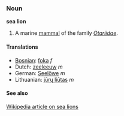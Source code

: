 ===Noun===
'''sea lion'''

# A marine [[mammal]] of the family ''[[Otariidae]]''.

====Translations====
*[[Bosnian]]: [[foka]] ''f''
*Dutch: [[zeeleeuw]] ''m''
*German: [[Seelöwe]] ''m''
*Lithuanian: [[jūrų liūtas]] ''m''

====See also====
[[w:Sea lion|Wikipedia article on sea lions]]
